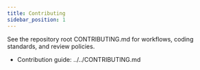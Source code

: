 ```yaml
---
title: Contributing
sidebar_position: 1
---
```


See the repository root CONTRIBUTING.md for workflows, coding standards, and review policies.

- Contribution guide: ../../CONTRIBUTING.md
